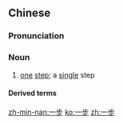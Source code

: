 {{also|一歩}}
==Chinese==
{{zh-forms}}

===Pronunciation===
{{zh-pron
|m=一bù
|c=jat1 bou6
|h=pfs=yit-phu
|cat=n
}}

===Noun===
{{zh-noun}}

# [[one]] [[step]]; a [[single]] step

====Derived terms====
{{zh-der|不敢越雷池一步:bù gǎn yuè Léichí yī bù|第一步:dìyībù|更进一步:gèng jìnyībù|進一步|下一步:xiàyībù|一步登天:yībùdēngtiān|一步一個腳印:yī bù yī gè jiǎoyìn}}

[[zh-min-nan:一步]]
[[ko:一步]]
[[zh:一步]]